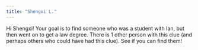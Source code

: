 ```yaml
---
title: "Shengxi L."
---
```


Hi Shengxi! Your goal is to find someone who was a student with Ian, but then went on to get a law degree. There is 1 other person with this clue (and perhaps others who could have had this clue). See if you can find them!

